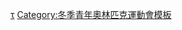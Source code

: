 {{template category}}
[[Category:2012年冬季青年奧林匹克運動會|τ]]
[[Category:冬季青年奧林匹克運動會模板|Category:冬季青年奧林匹克運動會模板]]
